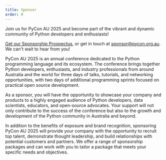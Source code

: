 ```yaml
---
title: Sponsor
order: 0
---
```


Join us for PyCon AU 2025 and become part of the vibrant and dynamic community of Python developers and enthusiasts!

[Get our Sponsorship Prospectus](/files/Sponsor%20PyCon%20AU%202025%20-%20Prospectus%20v4.pdf), or get in touch at sponsor@pycon.org.au. We can't wait to hear from you!

PyCon AU 2025 is an annual conference dedicated to the Python programming language and its ecosystem. The conference brings together Python developers, enthusiasts, and industry professionals from around Australia and the world for three days of talks, tutorials, and networking opportunities, with two days of additional programming sprints focused on practical open source development.

As a sponsor, you will have the opportunity to showcase your company and products to a highly engaged audience of Python developers, data scientists, educators, and open-source advocates. Your support will not only contribute to the success of the conference but also to the growth and development of the Python community in Australia and beyond.

In addition to the benefits of exposure and brand recognition, sponsoring PyCon AU 2025 will provide your company with the opportunity to recruit top talent, demonstrate thought leadership, and build relationships with potential customers and partners. We offer a range of sponsorship packages and can work with you to tailor a package that meets your specific needs and objectives.
